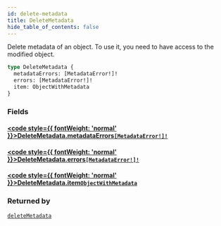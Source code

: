 ```yaml
---
id: delete-metadata
title: DeleteMetadata
hide_table_of_contents: false
---
```








Delete metadata of an object. To use it, you need to have access to the modified object.

```graphql
type DeleteMetadata {
  metadataErrors: [MetadataError!]!
  errors: [MetadataError!]!
  item: ObjectWithMetadata
}
```


### Fields

#### [<code style={{ fontWeight: 'normal' }}>DeleteMetadata.<b>metadataErrors</b></code>](#)<Bullet />[`[MetadataError!]!`](../../../developer/api-reference/objects/metadata-error) <Badge class="secondary" text="non-null"/> <Badge class="secondary" text="object"/>
> 
> 

#### [<code style={{ fontWeight: 'normal' }}>DeleteMetadata.<b>errors</b></code>](#)<Bullet />[`[MetadataError!]!`](../../../developer/api-reference/objects/metadata-error) <Badge class="secondary" text="non-null"/> <Badge class="secondary" text="object"/>
> 
> 

#### [<code style={{ fontWeight: 'normal' }}>DeleteMetadata.<b>item</b></code>](#)<Bullet />[`ObjectWithMetadata`](../../../developer/api-reference/interfaces/object-with-metadata) <Badge class="secondary" text="interface"/>
> 
> 



### Returned by

[`deleteMetadata`](../../../developer/api-reference/mutations/delete-metadata)  <Badge class="secondary" text="mutation"/>



